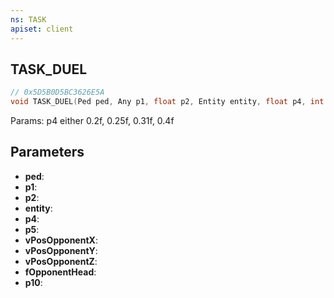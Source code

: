 ```yaml
---
ns: TASK
apiset: client
---
```

## TASK_DUEL

```c
// 0x5D5B0D5BC3626E5A
void TASK_DUEL(Ped ped, Any p1, float p2, Entity entity, float p4, int p5, float vPosOpponentX, float vPosOpponentY, float vPosOpponentZ, float fOpponentHead, int p10);
```

Params: p4 either 0.2f, 0.25f, 0.31f, 0.4f

## Parameters
* **ped**:
* **p1**:
* **p2**:
* **entity**:
* **p4**:
* **p5**:
* **vPosOpponentX**:
* **vPosOpponentY**:
* **vPosOpponentZ**:
* **fOpponentHead**:
* **p10**: